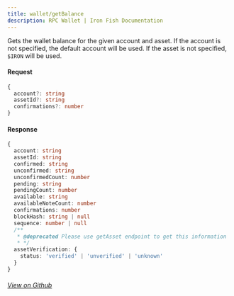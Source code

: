 ```yaml
---
title: wallet/getBalance
description: RPC Wallet | Iron Fish Documentation
---
```


Gets the wallet balance for the given account and asset. If the account is not specified,
the default account will be used. If the asset is not specified, `$IRON` will be used.

#### Request

```ts
{
  account?: string
  assetId?: string
  confirmations?: number
}
```

#### Response

```ts
{
  account: string
  assetId: string
  confirmed: string
  unconfirmed: string
  unconfirmedCount: number
  pending: string
  pendingCount: number
  available: string
  availableNoteCount: number
  confirmations: number
  blockHash: string | null
  sequence: number | null
  /**
   * @deprecated Please use getAsset endpoint to get this information
   * */
  assetVerification: {
    status: 'verified' | 'unverified' | 'unknown'
  }
}
```

###### [View on Github](https://github.com/iron-fish/ironfish/blob/master/ironfish/src/rpc/routes/wallet/getBalance.ts)
